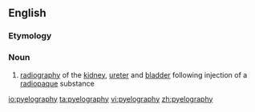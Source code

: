 ==English==

===Etymology===
{{confix|pyelo|graphy}}

===Noun===
{{en-noun|-}}

# {{context|medicine}} [[radiography]] of the [[kidney]], [[ureter]] and [[bladder]] following injection of a [[radiopaque]] substance

[[io:pyelography]]
[[ta:pyelography]]
[[vi:pyelography]]
[[zh:pyelography]]